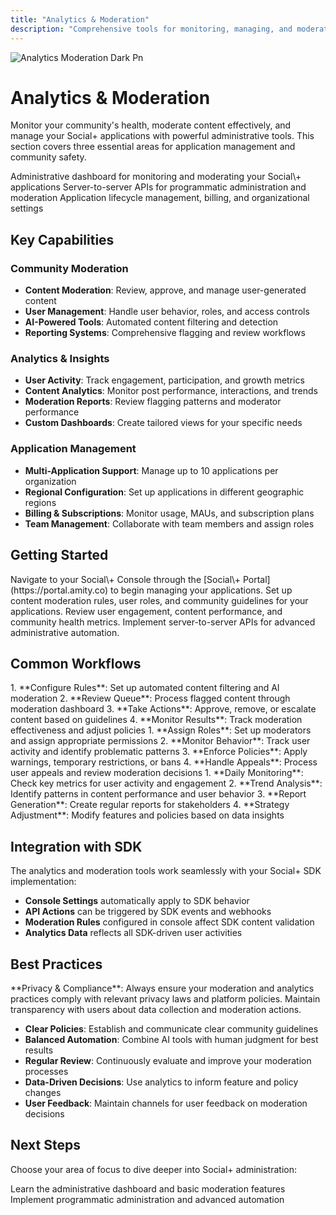 ```yaml
---
title: "Analytics & Moderation"
description: "Comprehensive tools for monitoring, managing, and moderating your social.plus applications"
---
```


![Analytics Moderation Dark Pn](/images/Analytics-Moderation-Dark.png)

# Analytics & Moderation

Monitor your community's health, moderate content effectively, and manage your Social\+ applications with powerful administrative tools. This section covers three essential areas for application management and community safety.

<CardGroup cols={3}>
  <Card title="social.plus Console" icon="chart-line" href="console/overview">
    Administrative dashboard for monitoring and moderating your Social\+ applications
  </Card>
  <Card title="APIs & Services" icon="code" href="social.plus-apis-and-services/overview">
    Server-to-server APIs for programmatic administration and moderation
  </Card>
  <Card title="social.plus Portal" icon="building" href="social.plus-portal/overview">
    Application lifecycle management, billing, and organizational settings
  </Card>
</CardGroup>

## Key Capabilities

### **Community Moderation**

- **Content Moderation**: Review, approve, and manage user-generated content
- **User Management**: Handle user behavior, roles, and access controls
- **AI-Powered Tools**: Automated content filtering and detection
- **Reporting Systems**: Comprehensive flagging and review workflows

### **Analytics & Insights**

- **User Activity**: Track engagement, participation, and growth metrics
- **Content Analytics**: Monitor post performance, interactions, and trends
- **Moderation Reports**: Review flagging patterns and moderator performance
- **Custom Dashboards**: Create tailored views for your specific needs

### **Application Management**

- **Multi-Application Support**: Manage up to 10 applications per organization
- **Regional Configuration**: Set up applications in different geographic regions
- **Billing & Subscriptions**: Monitor usage, MAUs, and subscription plans
- **Team Management**: Collaborate with team members and assign roles

## Getting Started

<Steps>
  <Step title="Access Your Console">
    Navigate to your Social\+ Console through the [Social\+ Portal](https://portal.amity.co) to begin managing your applications.
  </Step>
  <Step title="Configure Moderation">
    Set up content moderation rules, user roles, and community guidelines for your applications.
  </Step>
  <Step title="Monitor Analytics">
    Review user engagement, content performance, and community health metrics.
  </Step>
  <Step title="Integrate APIs">
    Implement server-to-server APIs for advanced administrative automation.
  </Step>
</Steps>

## Common Workflows

<AccordionGroup>
  <Accordion title="Content Moderation Workflow">
    1. **Configure Rules**: Set up automated content filtering and AI moderation
    2. **Review Queue**: Process flagged content through moderation dashboard
    3. **Take Actions**: Approve, remove, or escalate content based on guidelines
    4. **Monitor Results**: Track moderation effectiveness and adjust policies
  </Accordion>
  <Accordion title="User Management Workflow">
    1. **Assign Roles**: Set up moderators and assign appropriate permissions
    2. **Monitor Behavior**: Track user activity and identify problematic patterns
    3. **Enforce Policies**: Apply warnings, temporary restrictions, or bans
    4. **Handle Appeals**: Process user appeals and review moderation decisions
  </Accordion>
  <Accordion title="Analytics Review Workflow">
    1. **Daily Monitoring**: Check key metrics for user activity and engagement
    2. **Trend Analysis**: Identify patterns in content performance and user behavior
    3. **Report Generation**: Create regular reports for stakeholders
    4. **Strategy Adjustment**: Modify features and policies based on data insights
  </Accordion>
</AccordionGroup>

## Integration with SDK

The analytics and moderation tools work seamlessly with your Social\+ SDK implementation:

- **Console Settings** automatically apply to SDK behavior
- **API Actions** can be triggered by SDK events and webhooks
- **Moderation Rules** configured in console affect SDK content validation
- **Analytics Data** reflects all SDK-driven user activities

## Best Practices

<Warning>
  **Privacy & Compliance**: Always ensure your moderation and analytics practices comply with relevant privacy laws and platform policies. Maintain transparency with users about data collection and moderation actions.
</Warning>

- **Clear Policies**: Establish and communicate clear community guidelines
- **Balanced Automation**: Combine AI tools with human judgment for best results
- **Regular Review**: Continuously evaluate and improve your moderation processes
- **Data-Driven Decisions**: Use analytics to inform feature and policy changes
- **User Feedback**: Maintain channels for user feedback on moderation decisions

## Next Steps

Choose your area of focus to dive deeper into Social\+ administration:

<CardGroup cols={2}>
  <Card title="Start with Console" icon="display-chart-up" href="console/getting-started/overview">
    Learn the administrative dashboard and basic moderation features
  </Card>
  <Card title="Explore APIs" icon="code" href="social.plus-apis-and-services/overview">
    Implement programmatic administration and advanced automation
  </Card>
</CardGroup>